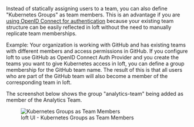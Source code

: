 Instead of statically assigning users to a team, you can also define "Kubernetes Groups" as team members. This is an advantage if you are [using OpenID Connect for authentication](../../auth/oidc.mdx) because your existing team structure can be easily reflected in loft without the need to manually replicate team memberships.

Example: Your organization is working with GitHub and has existing teams with different members and access permissions in GitHub. If you configure loft to use GitHub as OpenID Connect Auth Provider and you create the teams you want to give Kubernetes access in loft, you can define a group membership for the GitHub team name. The result of this is that all users who are part of the GitHub team will also become a member of the corresponding team in loft.

The screenshot below shows the group "analytics-team" being added as member of the Analytics Team.

<figure class="frame">
  <img src="/docs/media/ui/auth/team-group-member.png" alt="Kubernetes Groups as Team Members" />
  <figcaption>loft UI - Kubernetes Groups as Team Members</figcaption>
</figure>
